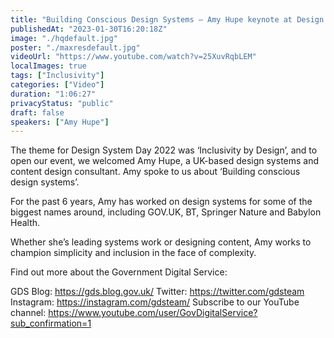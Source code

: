 ```yaml
---
title: "Building Conscious Design Systems – Amy Hupe keynote at Design System Day 2022"
publishedAt: "2023-01-30T16:20:18Z"
image: "./hqdefault.jpg"
poster: "./maxresdefault.jpg"
videoUrl: "https://www.youtube.com/watch?v=25XuvRqbLEM"
localImages: true
tags: ["Inclusivity"]
categories: ["Video"]
duration: "1:06:27"
privacyStatus: "public"
draft: false
speakers: ["Amy Hupe"]
---
```


The theme for Design System Day 2022 was ‘Inclusivity by Design’, and to open our event, we welcomed Amy Hupe, a UK-based design systems and content design consultant. Amy spoke to us about ‘Building conscious design systems’.

For the past 6 years, Amy has worked on design systems for some of the biggest names around, including GOV.UK, BT, Springer Nature and Babylon Health.

Whether she’s leading systems work or designing content, Amy works to champion simplicity and inclusion in the face of complexity.

Find out more about the Government Digital Service:

GDS Blog: https://gds.blog.gov.uk/
Twitter: https://twitter.com/gdsteam
Instagram: https://instagram.com/gdsteam/
Subscribe to our YouTube channel:
https://www.youtube.com/user/GovDigitalService?sub_confirmation=1
